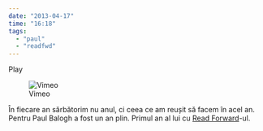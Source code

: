 ```yaml
---
date: "2013-04-17"
time: "16:18"
tags:
  - "paul"
  - "readfwd"
---
```


:::: iframe
[](https://player.vimeo.com/video/64222878)

::: {#crawler_player}
Play

![Vimeo](https://f.vimeocdn.com/p/images/crawler_logo.png){.logo}
:::
::::

::: caption
În fiecare an sărbătorim nu anul, ci ceea ce am reușit să facem în acel an. Pentru Paul Balogh a fost un an plin. Primul an al lui cu [Read Forward](http://readfwd.com "Read Forward"){target="_blank"}-ul.
:::